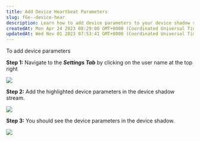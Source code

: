 ```yaml
---
title: Add Device Heartbeat Parameters
slug: fGe--device-hear
description: Learn how to add device parameters to your device shadow stream with these step-by-step instructions. Navigate to the Admin tab, and easily add highlighted device parameters to ensure they are visible in the device shadow. Enhance your device monitoring a
createdAt: Mon Apr 24 2023 08:29:00 GMT+0000 (Coordinated Universal Time)
updatedAt: Wed Nov 01 2023 07:53:41 GMT+0000 (Coordinated Universal Time)
---
```


To add device parameters

**Step 1:** Navigate to the ***Settings Tab*** by clicking on the user name at the top right

![](/assets/5OY5oDz-qJzz4AFQfyQZ4_2023-10-2501-13.png)

**Step 2:** Add the highlighted device parameters in the device shadow stream.

![](/assets/0qcFZnhD-LakdVg12umEc_screenshot-1.jpg)



**Step 3:** You should see the device parameters in the device shadow.

![](/assets/DeaL32e_1ZN9H2Y3J1Xa3_screenshot-2.jpg)

